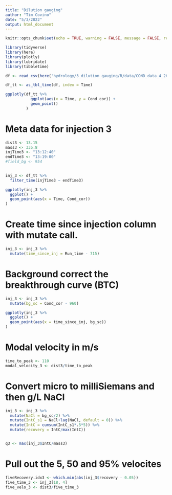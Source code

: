 ```yaml
---
title: "Dilution gauging"
author: "Tim Covino"
date: "5/3/2022"
output: html_document
---
```


```r
knitr::opts_chunk$set(echo = TRUE, warning = FALSE, message = FALSE, results = TRUE)

```

```r
library(tidyverse)
library(here)
library(plotly)
library(lubridate)
library(tibbletime)
```

```r
df <- read_csv(here('hydrology/3_dilution_gauging/R/data/COND_data_4_26_22.csv'))

df_tt <- as_tbl_time(df, index = Time)

```

```r
ggplotly(df_tt %>% 
           ggplot(aes(x = Time, y = Cond_cor)) +
           geom_point()
         )
```

# Meta data for injection 3
```r
dist3 <- 13.15 
mass3 <- 335.8
injTime3 <- "13:12:40"
endTime3 <- "13:19:00"  
#field_bg <- 954
  
```

```r
inj_3 <- df_tt %>% 
  filter_time(injTime3 ~ endTime3)
```

```r
ggplotly(inj_3 %>% 
  ggplot() +
  geom_point(aes(x = Time, Cond_cor))
)
```

# Create time since injection column with mutate call. 
```r
inj_3 <- inj_3 %>% 
  mutate(time_since_inj = Run_time - 715)
```


# Background correct the breakthrough curve (BTC)
```r
inj_3 <- inj_3 %>% 
  mutate(bg_sc = Cond_cor - 960)
```

```r
ggplotly(inj_3 %>% 
  ggplot() +
  geom_point(aes(x = time_since_inj, bg_sc))
)
```

# Modal velocity in m/s
```r
time_to_peak <- 110
modal_velocity_3 <- dist3/time_to_peak

```

# Convert micro to milliSiemans and then g/L NaCl
```r
inj_3 <- inj_3 %>% 
  mutate(NaCl = bg_sc/2) %>% 
  mutate(IntC_s1 = NaCl+lag(NaCl, default = 0)) %>% 
  mutate(IntC = cumsum(IntC_s1*.5*5)) %>% 
  mutate(recovery = IntC/max(IntC))


q3 <- max(inj_3$IntC/mass3)

```

# Pull out the 5, 50 and 95% velocites
```r
fiveRecovery.idx3 <- which.min(abs(inj_3$recovery - 0.05)) 
five_time_3 <- inj_3[18, 4]
five_velo_3 <- dist3/five_time_3

```

























